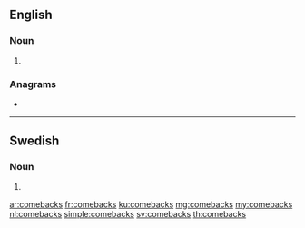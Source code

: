 {{also|Comebacks|Come-backs}}
==English==

===Noun===
{{head|en|noun plural form}}

# {{plural of|comeback|lang=en}}

===Anagrams===
* {{l|en|comes back}}

----

==Swedish==

===Noun===
{{head|sv|noun form}}

# {{sv-noun-form-indef-gen|comeback}}

[[ar:comebacks]]
[[fr:comebacks]]
[[ku:comebacks]]
[[mg:comebacks]]
[[my:comebacks]]
[[nl:comebacks]]
[[simple:comebacks]]
[[sv:comebacks]]
[[th:comebacks]]